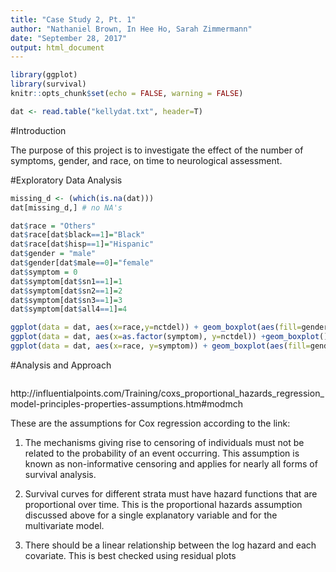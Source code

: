 ```yaml
---
title: "Case Study 2, Pt. 1"
author: "Nathaniel Brown, In Hee Ho, Sarah Zimmermann"
date: "September 28, 2017"
output: html_document
---
```

```r
library(ggplot)
library(survival)
knitr::opts_chunk$set(echo = FALSE, warning = FALSE)

dat <- read.table("kellydat.txt", header=T)
```

#Introduction

The purpose of this project is to investigate the effect of the number of symptoms, gender, and race, on time to neurological assessment. 

#Exploratory Data Analysis
```r
missing_d <- (which(is.na(dat)))
dat[missing_d,] # no NA's

dat$race = "Others"
dat$race[dat$black==1]="Black"
dat$race[dat$hisp==1]="Hispanic"
dat$gender = "male"
dat$gender[dat$male==0]="female"
dat$symptom = 0
dat$symptom[dat$sn1==1]=1
dat$symptom[dat$sn2==1]=2
dat$symptom[dat$sn3==1]=3
dat$symptom[dat$all4==1]=4

ggplot(data = dat, aes(x=race,y=nctdel)) + geom_boxplot(aes(fill=gender))
ggplot(data = dat, aes(x=as.factor(symptom), y=nctdel)) +geom_boxplot()
ggplot(data = dat, aes(x=race, y=symptom)) + geom_boxplot(aes(fill=gender))
```


#Analysis and Approach

```r

```

http://influentialpoints.com/Training/coxs_proportional_hazards_regression_model-principles-properties-assumptions.htm#modmch

These are the assumptions for Cox regression according to the link: 

1.    The mechanisms giving rise to censoring of individuals must not be related to the probability of an event occurring. This assumption is known as non-informative censoring and applies for nearly all forms of survival analysis.

2.    Survival curves for different strata must have hazard functions that are proportional over time. This is the proportional hazards assumption discussed above for a single explanatory variable and for the multivariate model.

3.    There should be a linear relationship between the log hazard and each covariate. This is best checked using residual plots
